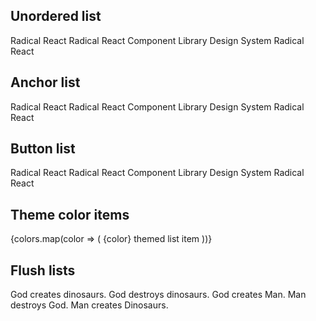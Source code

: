 

<Meta title='Components/List' component={List} />

<DocsTitle title="List Groups" />

## Unordered list

<List>
  <List.Item active>Radical React</List.Item>
  <List.Item>Radical React</List.Item>
  <List.Item>Component Library</List.Item>
  <List.Item>Design System</List.Item>
  <List.Item disabled>Radical React</List.Item>
</List>

## Anchor list

<List>
  <List.Item active href='#'>Radical React</List.Item>
  <List.Item href='#'>Radical React</List.Item>
  <List.Item href='#'>Component Library</List.Item>
  <List.Item href='#'>Design System</List.Item>
  <List.Item disabled href='#'>Radical React</List.Item>
</List>

## Button list

<List>
  <List.Item active onClick={action('item-click')}>Radical React</List.Item>
  <List.Item onClick={action('item-click')}>Radical React</List.Item>
  <List.Item onClick={action('item-click')}>Component Library</List.Item>
  <List.Item onClick={action('item-click')}>Design System</List.Item>
  <List.Item disabled onClick={action('item-click')}>Radical React</List.Item>
</List>

## Theme color items

<List>
  {colors.map(color => (
    <List.Item color={color} key={color}>
      {color} themed list item
    </List.Item>
  ))}
</List>

## Flush lists

<List flush>
  <List.Item>God creates dinosaurs.</List.Item>
  <List.Item>God destroys dinosaurs.</List.Item>
  <List.Item>God creates Man.</List.Item>
  <List.Item>Man destroys God.</List.Item>
  <List.Item>Man creates Dinosaurs.</List.Item>
</List>
